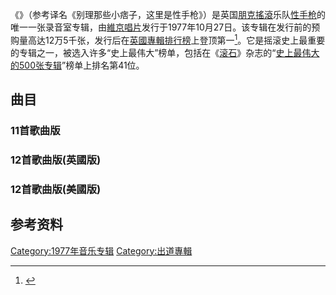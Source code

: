 {{Infobox album
<!-- 未知參數 | italic title = force -->
| name       = {{lang|en|Never Mind the Bollocks, Here's the Sex Pistols}}
| type       = Studio album
| artist     = [[性手枪|性手枪]]
| cover      = 
| alt        = 
| released   = 1977年10月27日
| recorded   = 1976年10月；1977年3月至6月；1977年8月
| studio     = 英国伦敦{{le|威塞克斯录音室|Wessex Sound Studios}}
| genre      = [[朋克搖滾|朋克搖滾]]
| length     = 38:44（12首歌曲版）<br />34:32（11首歌曲版）
| label      = [[維京唱片|維京唱片]]
| producer   = 克里斯·托马斯（{{lang|en|Chris Thomas}}）<br>比尔·普莱斯（{{lang|en|Bill Price}}）
| prev_title = 
| prev_year  = 
| next_title = {{lang|en|''[[The_Great_Rock_'n'_Roll_Swindle|The Great Rock 'n' Roll Swindle]]''}}
| next_year  = 1979
| misc       = {{單曲
  | name        = Never Mind the Bollocks, Here's the Sex Pistols
  | type        = Studio
  | single1     = 《{{lang|en|[[Anarchy_in_the_U.K.|Anarchy in the U.K.]]}}》
  | single1date = 26 November 1976
  | single2     = 《{{lang|en|[[God_Save_the_Queen_(性手枪歌曲)|God Save the Queen]]}}》
  | single2date = 27 May 1977
  | single3     = 《{{lang|en|Pretty Vacant}}》
  | single3date = 1 July 1977
  | single4     = 《{{lang|en|Holidays in the Sun}}》
  | single4date = 14 October 1977
  }}
}}

《{{lang|en|'''Never Mind the Bollocks, Here's the Sex Pistols'''}}》（参考译名《别理那些小痞子，这里是性手枪》）是英国[[朋克搖滾|朋克搖滾]]乐队[[性手枪|性手枪]]的唯一一张录音室专辑，由[[維京唱片|維京唱片]]发行于1977年10月27日。该专辑在发行前的预购量高达12万5千张，发行后在[[英國專輯排行榜|英國專輯排行榜]]上登顶第一<ref>{{cite web|url=http://www.sexpistolsofficial.com/records/never-mind-the-bollocks-heres-the-sex-pistols/|website=sexpistolsofficial.com|title=Records:Never Mind the Bollocks, Here's the Sex Pistols|accessdate=2015-07-26|archive-date=2012-09-23|archive-url=https://web.archive.org/web/20120923222640/http://www.sexpistolsofficial.com/records/never-mind-the-bollocks-heres-the-sex-pistols/|dead-url=no}}</ref>。它是摇滚史上最重要的专辑之一，被选入许多“史上最伟大”榜单，包括在《[[滚石_(杂志)|滚石]]》杂志的“[[史上最伟大的500张专辑|史上最伟大的500张专辑]]”榜单上排名第41位。

== 曲目 ==

===11首歌曲版===
{{Tracklist
| title1     = Holidays in the Sun
| writer1    = 庫克/瓊斯/羅頓/維瑟斯
| length1    = 3:22

| title2     = Liar
| writer2    = 庫克/瓊斯/馬特洛克/羅頓
| length2    = 2:41

| title3     = No Feelings
| writer3    = 庫克/瓊斯/馬特洛克/羅頓
| length3    = 2:53

| title4     = God Save the Queen
| writer4    = 庫克/瓊斯/馬特洛克/羅頓
| length4    = 3:20

| title5     = Problems
| writer5    = 庫克/瓊斯/馬特洛克/羅頓
| length5    = 4:11

| title6     = Seventeen
| writer6    = 庫克/瓊斯/馬特洛克/羅頓
| length6    = 2:02

| title7     = Anarchy in the U.K.
| writer7    = 庫克/瓊斯/羅頓/維瑟斯
| length7    = 3:32

| title8     = Bodies
| writer8    = 庫克/瓊斯/羅頓/維瑟斯
| length8    = 3:03

| title9     = Pretty Vacant
| writer9    = 庫克/瓊斯/馬特洛克/羅頓
| length9    = 3:18

| title10    = New York
| writer10   = 庫克/瓊斯/馬特洛克/羅頓
| length10   = 3:07

| title11    = E.M.I.
| writer11   = 庫克/瓊斯/馬特洛克/羅頓
| length11   = 3:10

}}

===12首歌曲版(英國版)===
{{Tracklist
| title1     = Holidays in the Sun
| writer1    = 庫克/瓊斯/羅頓/維瑟斯
| length1    = 3:22

| title2     = Bodies
| writer2    = 庫克/瓊斯/羅頓/維瑟斯
| length2    = 3:03

| title3     = No Feelings
| writer3    = 庫克/瓊斯/馬特洛克/羅頓
| length3    = 2:53

| title4     = Liar
| writer4    = 庫克/瓊斯/馬特洛克/羅頓
| length4    = 2:41

| title5     = God Save the Queen
| writer5    = 庫克/瓊斯/馬特洛克/羅頓
| length5    = 3:20

| title6     = Problems
| writer6    = 庫克/瓊斯/馬特洛克/羅頓
| length6    = 4:11

| title7     = Seventeen
| writer7    = 庫克/瓊斯/馬特洛克/羅頓
| length7    = 2:02

| title8     = Anarchy in the U.K.
| writer8    = 庫克/瓊斯/羅頓/維瑟斯
| length8    = 3:32

| title9     = Submission
| writer9    = 庫克/瓊斯/馬特洛克/羅頓
| length9    = 4:12

| title10    = Pretty Vacant
| writer10   = 庫克/瓊斯/馬特洛克/羅頓
| length10   = 3:18

| title11    = New York
| writer11   = 庫克/瓊斯/馬特洛克/羅頓
| length11   = 3:07

| title12    = E.M.I.
| writer12   = 庫克/瓊斯/馬特洛克/羅頓
| length12   = 3:10

}}
===12首歌曲版(美國版)===
{{Tracklist
| title1     = Holidays in the Sun
| writer1    = 庫克/瓊斯/羅頓/維瑟斯
| length1    = 3:22

| title2     = Bodies
| writer2    = 庫克/瓊斯/羅頓/維瑟斯
| length2    = 3:03

| title3     = No Feelings
| writer3    = 庫克/瓊斯/馬特洛克/羅頓
| length3    = 2:53

| title4     = Liar
| writer4    = 庫克/瓊斯/馬特洛克/羅頓
| length4    = 2:41

| title5     = Problems
| writer5    = 庫克/瓊斯/馬特洛克/羅頓
| length5    = 4:11

| title6     = God Save the Queen
| writer6    = 庫克/瓊斯/馬特洛克/羅頓
| length6    = 3:20

| title7     = Seventeen
| writer7    = 庫克/瓊斯/馬特洛克/羅頓
| length7    = 2:02

| title8     = Anarchy in the U.K.
| writer8    = 庫克/瓊斯/羅頓/維瑟斯
| length8    = 3:32

| title9     = Submission
| writer9    = 庫克/瓊斯/馬特洛克/羅頓
| length9    = 4:12

| title10    = Pretty Vacant
| writer10   = 庫克/瓊斯/馬特洛克/羅頓
| length10   = 3:18

| title11    = New York
| writer11   = 庫克/瓊斯/馬特洛克/羅頓
| length11   = 3:07

| title12    = E.M.I.
| writer12   = 庫克/瓊斯/馬特洛克/羅頓
| length12   = 3:10

}}

== 参考资料 ==
{{Reflist}}

[[Category:1977年音乐专辑|Category:1977年音乐专辑]]
[[Category:出道專輯|Category:出道專輯]]